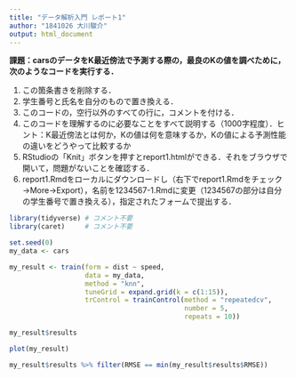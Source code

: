 ```yaml
---
title: "データ解析入門 レポート1"
author: "1841026 大川駿介"
output: html_document
---
```


**課題：carsのデータをK最近傍法で予測する際の，最良のKの値を調べために，次のようなコードを実行する．**

1. この箇条書きを削除する．
1. 学生番号と氏名を自分のもので置き換える．
1. このコードの，空行以外のすべての行に，コメントを付ける．
1. このコードを理解するのに必要なことをすべて説明する（1000字程度）．ヒント：K最近傍法とは何か，Kの値は何を意味するか，Kの値による予測性能の違いをどうやって比較するか
1. RStudioの「Knit」ボタンを押すとreport1.htmlができる．それをブラウザで開いて，問題がないことを確認する．
1. report1.Rmdをローカルにダウンロードし（右下でreport1.Rmdをチェック→More→Export），名前を1234567-1.Rmdに変更（1234567の部分は自分の学生番号で置き換える），指定されたフォームで提出する．

```r
library(tidyverse) # コメント不要
library(caret)     # コメント不要
```

```r
set.seed(0)
my_data <- cars

my_result <- train(form = dist ~ speed,
                   data = my_data,
                   method = "knn",
                   tuneGrid = expand.grid(k = c(1:15)),
                   trControl = trainControl(method = "repeatedcv",
                                            number = 5,
                                            repeats = 10))

my_result$results
```

```r
plot(my_result)
```

```r
my_result$results %>% filter(RMSE == min(my_result$results$RMSE))
```
